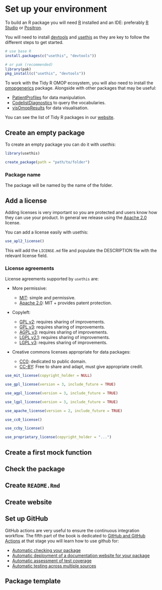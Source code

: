 # Set up your environment

To build an R package you will need [R](https://cran.r-project.org/bin/windows/base/) installed and an IDE: preferably [R Studio](https://posit.co/download/rstudio-desktop/) or [Positron](https://github.com/posit-dev/positron/releases).

You will need to install [devtools](https://devtools.r-lib.org) and [usethis](https://usethis.r-lib.org) as they are key to follow the different steps to get started.

```r
# use base R
install.packages(c("usethis", "devtools"))

# or pak (recommended)
library(pak)
pkg_install(c("usethis", "devtools"))
```

To work with the Tidy R OMOP ecosystem, you will also need to install the [omopgenerics](https://darwin-eu-dev.github.io/omopgenerics/) package. Alongside with other packages that may be useful:

-   [PatientProfiles](https://darwin-eu-dev.github.io/PatientProfiles/) for data manipulation.
-   [CodelistDiagnostics](https://darwin-eu.github.io/CodelistDiagnostics/) to query the vocabularies.
-   [visOmopResults](https://darwin-eu.github.io/visOmopResults/) for data visualisation.

You can see the list of Tidy R packages in our [website](https://oxford-pharmacoepi.github.io/Oxinfer/packages/summary.html).

## Create an empty package

To create an empty package you can do it with *usethis*:

```r
library(usethis)

create_package(path = "path/to/folder") 
```

::: {.callout-tip collapse="true"}
### Package name
The package will be named by the name of the folder.
:::

## Add a license

Adding licenses is very important so you are protected and users know how they can use your product. In general we release using the [Apache 2.0](https://www.apache.org/licenses/LICENSE-2.0) license.

You can add a license easily with usethis:

```r
use_apl2_license()
```

This will add the `LICENSE.md` file and populate the DESCRIPTION file with the relevant license field.

::: {.callout-note collapse="true"}
### License agreements

License agreements supported by `usethis` are:

-   More permissive:

    -   [MIT](https://choosealicense.com/licenses/mit/): simple and permissive.
    -   [Apache 2.0](https://choosealicense.com/licenses/apache-2.0/): MIT + provides patent protection.

-   Copyleft:

    -   [GPL v2](https://choosealicense.com/licenses/gpl-2.0/): requires sharing of improvements.
    -   [GPL v3](https://choosealicense.com/licenses/gpl-3.0/): requires sharing of improvements.
    -   [AGPL v3](https://choosealicense.com/licenses/agpl-3.0/): requires sharing of improvements.
    -   [LGPL v2.1](https://choosealicense.com/licenses/lgpl-2.1/): requires sharing of improvements.
    -   [LGPL v3](https://choosealicense.com/licenses/lgpl-3.0/): requires sharing of improvements.

-   Creative commons licenses appropriate for data packages:

    -   [CC0](https://creativecommons.org/publicdomain/zero/1.0/): dedicated to public domain.
    -   [CC-BY](https://creativecommons.org/licenses/by/4.0/): Free to share and adapt, must give appropriate credit.
    
```r
use_mit_license(copyright_holder = NULL)

use_gpl_license(version = 3, include_future = TRUE)

use_agpl_license(version = 3, include_future = TRUE)

use_lgpl_license(version = 3, include_future = TRUE)

use_apache_license(version = 2, include_future = TRUE)

use_cc0_license()

use_ccby_license()

use_proprietary_license(copyright_holder = "...")
```
:::

## Create a first mock function

## Check the package

## Create `README.Rmd`

## Create website

## Set up GitHub

GitHub actions are very useful to ensure the continuous integration workflow. The fifth part of the book is dedicated to [GitHub and GitHub Actions](../github/index.qmd) at that stage you will learn how to use github for:

-   [Automatic checking your package](../github/automatic_checks.qmd)
-   [Automatic deployment of a documentation website for your package](../github/automatic_website.qmd)
-   [Automatic assessment of test coverage](../github/test_coverage.qmd)
-   [Automatic testing across multiple sources](../github/testing_multiple_dbms.qmd)

## Package template
